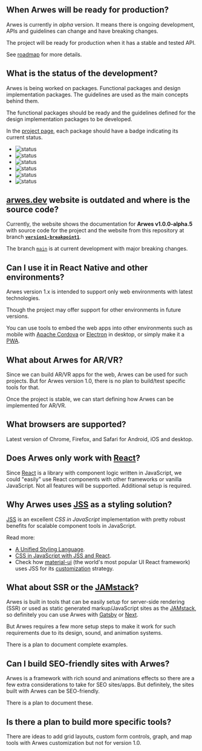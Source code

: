 ## When Arwes will be ready for production?

Arwes is currently in _alpha_ version. It means there is ongoing development,
APIs and guidelines can change and have breaking changes.

The project will be ready for production when it has a stable and tested API.

See [roadmap](./roadmap) for more details.

## What is the status of the development?

Arwes is being worked on packages. Functional packages and design implementation
packages. The guidelines are used as the main concepts behind them.

The functional packages should be ready and the guidelines defined for the design
implementation packages to be developed.

In the [project page](/project), each package should have a badge indicating
its current status.

- ![status](https://img.shields.io/badge/status-in%20concept-999999.svg)
- ![status](https://img.shields.io/badge/status-in%20specification-blue.svg)
- ![status](https://img.shields.io/badge/status-in%20development-orange.svg)
- ![status](https://img.shields.io/badge/status-in%20polishing-yellow.svg)
- ![status](https://img.shields.io/badge/status-in%20testing-purple.svg)
- ![status](https://img.shields.io/badge/status-in%20production-green.svg)

## [arwes.dev](https://arwes.dev) website is outdated and where is the source code?

Currently, the website shows the documentation for **Arwes v1.0.0-alpha.5** with
source code for the project and the website from this repository at branch **[`version1-breakpoint1`](https://github.com/arwes/arwes/tree/version1-breakpoint1)**.

The branch [`main`](https://github.com/arwes/arwes) is at current development
with major breaking changes.

## Can I use it in React Native and other environments?

Arwes version 1.x is intended to support only web environments with latest
technologies.

Though the project may offer support for other environments in future versions.

You can use tools to embed the web apps into other environments such as
mobile with [Apache Cordova](https://cordova.apache.org) or [Electron](https://electronjs.org)
in desktop, or simply make it a [PWA](https://developers.google.com/web/progressive-web-apps).

## What about Arwes for AR/VR?

Since we can build AR/VR apps for the web, Arwes can be used for such projects.
But for Arwes version 1.0, there is no plan to build/test specific tools for
that.

Once the project is stable, we can start defining how Arwes can be implemented
for AR/VR.

## What browsers are supported?

Latest version of Chrome, Firefox, and Safari for Android, iOS and desktop.

## Does Arwes only work with [React](https://reactjs.org)?

Since [React](https://reactjs.org) is a library with component logic written
in JavaScript, we could "easily" use React components with other frameworks or
vanilla JavaScript. Not all features will be supported. Additional setup
is required.

## Why Arwes uses [JSS](https://cssinjs.org) as a styling solution?

[JSS](https://cssinjs.org) is an excellent _CSS in JavaScript_ implementation
with pretty robust benefits for scalable component tools in JavaScript.

Read more:

- [A Unified Styling Language](https://medium.com/seek-blog/a-unified-styling-language-d0c208de2660).
- [CSS in JavaScript with JSS and React](https://medium.com/jobsity/css-in-javascript-with-jss-and-react-54cdd2720222).
- Check how [material-ui](https://material-ui.com) (the world's most popular UI
React framework) uses JSS for its [customization](https://material-ui.com/styles/basics)
strategy.

## What about SSR or the [JAMstack](https://jamstack.org)?

Arwes is built in tools that can be easily setup for server-side rendering (SSR)
or used as static generated markup/JavaScript sites as the [JAMstack](https://jamstack.org),
so definitely you can use Arwes with [Gatsby](http://gatsbyjs.org) or [Next](https://nextjs.org).

But Arwes requires a few more setup steps to make it work for such requirements
due to its design, sound, and animation systems.

There is a plan to document complete examples.

## Can I build SEO-friendly sites with Arwes?

Arwes is a framework with rich sound and animations effects so there are a few
extra considerations to take for SEO sites/apps. But definitely, the sites built
with Arwes can be SEO-friendly.

There is a plan to document these.

## Is there a plan to build more specific tools?

There are ideas to add grid layouts, custom form controls, graph, and map tools
with Arwes customization but not for version 1.0.
